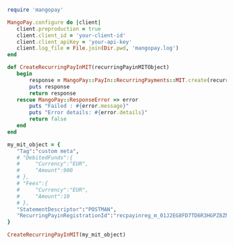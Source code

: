  ```ruby Ruby  

require 'mangopay'

MangoPay.configure do |client|
    client.preproduction = true
    client.client_id = 'your-client-id'
    client.client_apiKey = 'your-api-key'
    client.log_file = File.join(Dir.pwd, 'mangopay.log')
end

def CreateRecurringPayInMIT(recurringPayinMITObject)
    begin
        response = MangoPay::PayIn::RecurringPayments::MIT.create(recurringPayinMITObject)
        puts response
        return response
    rescue MangoPay::ResponseError => error
        puts "Failed : #{error.message}"
        puts "Error details: #{error.details}"
        return false
    end
end

my_mit_object = {
    "Tag":"custom meta",
    # "DebitedFunds":{
    #     "Currency":"EUR",
    #     "Amount":900
    # },
    # "Fees":{
    #     "Currency":"EUR",
    #     "Amount":10
    # },
    "StatementDescriptor":"POSTMAN",
    "RecurringPayinRegistrationId":"recpayinreg_m_01J2EG8FD7TD6R3HGPZ8ZM917Y",
}

CreateRecurringPayInMIT(my_mit_object)
```